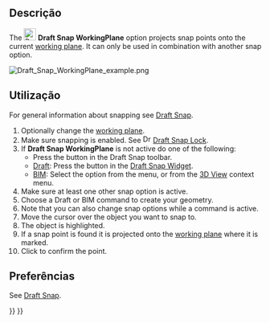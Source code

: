 <languages/>

<div class="mw-translate-fuzzy">
{{Docnav
|[[Draft_Snap_Grid/pt-br|Grade]]
|[[Draft_Snap_Dimensions/pt-br|Dimensões]]
|[[Draft_Workbench/pt-br|Draft]]
|IconL=Draft_Snap_Grid.svg
|IconR=Draft_Snap_Dimensions.svg
|IconC=Workbench_Draft.svg
}}
</div>

{{GuiCommand
|Name=Draft Snap WorkingPlane
|MenuLocation=Snapping → Snap Working Plane
|Workbenches=[[Draft_Workbench|Draft]], [[BIM_Workbench|BIM]]
|SeeAlso=[[Draft_Snap|Draft Snap]], [[Draft_Snap_Lock|Draft Snap Lock]], [[Draft_SelectPlane|Draft SelectPlane]]
}}

<span id="Description"></span>
== Descrição ==

The [[Image:Draft_Snap_WorkingPlane.svg|24px]] '''Draft Snap WorkingPlane''' option projects snap points onto the current [[Draft_SelectPlane|working plane]]. It can only be used in combination with another snap option.

[[Image:Draft_Snap_WorkingPlane_example.png]]
{{Caption|Snapping the second point of a line to the projected endpoint of an edge}}

<span id="Usage"></span>
== Utilização ==

For general information about snapping see [[Draft_Snap|Draft Snap]].

# Optionally change the [[Draft_SelectPlane|working plane]].
# Make sure snapping is enabled. See [[Image:Draft_Snap_Lock.svg|16px]] [[Draft_Snap_Lock|Draft Snap Lock]].
# If '''Draft Snap WorkingPlane''' is not active do one of the following:
#* Press the {{Button|[[Image:Draft_Snap_WorkingPlane.svg|16px]] [[Draft_Snap_WorkingPlane|Snap Working Plane]]}} button in the Draft Snap toolbar.
#* [[Draft_Workbench|Draft]]: Press the {{Button|[[Image:Draft_Snap_WorkingPlane.svg|16px]] [[Draft_Snap_WorkingPlane|Snap Working Plane]]}} button in the [[Draft_Snap_Widget|Draft Snap Widget]].
#* [[BIM_Workbench|BIM]]: Select the {{MenuCommand|Snapping → [[Image:Draft_Snap_WorkingPlane.svg|16px]] Snap Working Plane}} option from the menu, or from the [[3D_View|3D View]] context menu.
# Make sure at least one other snap option is active.
# Choose a Draft or BIM command to create your geometry.
# Note that you can also change snap options while a command is active.
# Move the cursor over the object you want to snap to.
# The object is highlighted.
# If a snap point is found it is projected onto the [[Draft_SelectPlane|working plane]] where it is marked.
# Click to confirm the point.

<span id="Preferences"></span>
== Preferências ==

See [[Draft_Snap#Preferences|Draft Snap]].


<div class="mw-translate-fuzzy">
{{Docnav
|[[Draft_Snap_Grid/pt-br|Grade]]
|[[Draft_Snap_Dimensions/pt-br|Dimensões]]
|[[Draft_Workbench/pt-br|Draft]]
|IconL=Draft_Snap_Grid.svg
|IconR=Draft_Snap_Dimensions.svg
|IconC=Workbench_Draft.svg
}}
</div>

{{Draft Tools navi{{#translation:}}}}
{{Userdocnavi{{#translation:}}}}